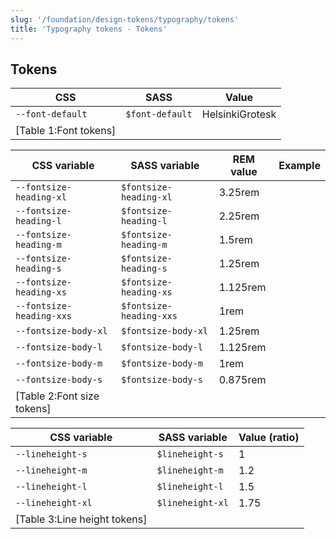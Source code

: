 ```yaml
---
slug: '/foundation/design-tokens/typography/tokens'
title: 'Typography tokens - Tokens'
---
```






## Tokens

CSS                          | SASS                        | Value            |
---------------------------- | --------------------------- | ---------------- |
<code>--font-default</code>  | <code>$font-default</code>  | HelsinkiGrotesk  |
[Table 1:Font tokens]|

CSS variable                        | SASS variable                       | REM value       | Example                                            |
----------------------------------- | ----------------------------------- | --------------- | -------------------------------------------------- |
<code>--fontsize-heading-xl</code>  | <code>$fontsize-heading-xl</code>   | 3.25rem         | <TextExample size="var(--fontsize-heading-xl)" />  |
<code>--fontsize-heading-l</code>   | <code>$fontsize-heading-l</code>    | 2.25rem         | <TextExample size="var(--fontsize-heading-l)" />   |
<code>--fontsize-heading-m</code>   | <code>$fontsize-heading-m</code>    | 1.5rem          | <TextExample size="var(--fontsize-heading-m)" />   |
<code>--fontsize-heading-s</code>   | <code>$fontsize-heading-s</code>    | 1.25rem         | <TextExample size="var(--fontsize-heading-s)" />   |
<code>--fontsize-heading-xs</code>  | <code>$fontsize-heading-xs</code>   | 1.125rem        | <TextExample size="var(--fontsize-heading-xs)" />  |
<code>--fontsize-heading-xxs</code> | <code>$fontsize-heading-xxs</code>  | 1rem            | <TextExample size="var(--fontsize-heading-xxs)" /> |
<code>--fontsize-body-xl</code>     | <code>$fontsize-body-xl</code>      | 1.25rem         | <TextExample size="var(--fontsize-body-xl)" />     |
<code>--fontsize-body-l</code>      | <code>$fontsize-body-l</code>       | 1.125rem        | <TextExample size="var(--fontsize-body-l)" />      |
<code>--fontsize-body-m</code>      | <code>$fontsize-body-m</code>       | 1rem            | <TextExample size="var(--fontsize-body-m)" />      |
<code>--fontsize-body-s</code>      | <code>$fontsize-body-s</code>       | 0.875rem        | <TextExample size="var(--fontsize-body-s)" />      |
[Table 2:Font size tokens]|

CSS variable                  | SASS variable               | Value (ratio)    |
----------------------------- | --------------------------- | ---------------- |
<code>--lineheight-s</code>   | <code>$lineheight-s</code>  | 1                |
<code>--lineheight-m</code>   | <code>$lineheight-m</code>  | 1.2              |
<code>--lineheight-l</code>   | <code>$lineheight-l</code>  | 1.5              |
<code>--lineheight-xl</code>  | <code>$lineheight-xl</code> | 1.75             |
[Table 3:Line height tokens]|
